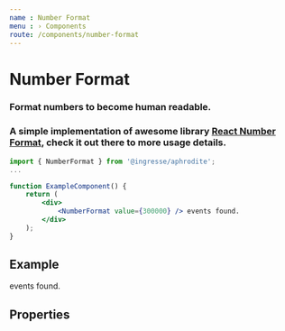 ```yaml
---
name : Number Format
menu : › Components
route: /components/number-format
---
```




# Number Format
### Format numbers to become human readable.
### A simple implementation of awesome library [React Number Format](https://npmjs.com/package/react-number-format), check it out there to more usage details.


```jsx
import { NumberFormat } from '@ingresse/aphrodite';
...

function ExampleComponent() {
    return (
        <div>
            <NumberFormat value={300000} /> events found.
        </div>
    );
}
```


## Example

<Playground>
    <div>
        <NumberFormat value={300000} /> events found.
    </div>
</Playground>


## Properties

<Props of={NumberFormat} />
